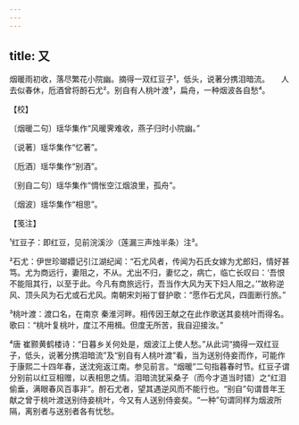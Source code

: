 ```yaml
---
---
---
```

title: 又
---







烟暖雨初收，落尽繁花小院幽。摘得一双红豆子¹，低头，说著分携泪暗流。　　人去似春休，卮酒曾将酹石尤²。别自有人桃叶渡³，扁舟，一种烟波各自愁⁴。





【校】


〔烟暖二句〕瑶华集作“风暖霁难收，燕子归时小院幽。”

〔说著〕瑶华集作“忆著”。

〔卮酒〕瑶华集作“别酒”。

〔别自二句〕瑶华集作“惆怅空江烟浪里，孤舟”。

〔烟波〕瑶华集作“相思”。





【笺注】


¹红豆子：即红豆，见前浣溪沙（莲漏三声烛半条）注³。

²石尤：伊世珍瑯嬛记引江湖纪闻：“石尤风者，传闻为石氏女嫁为尤郎妇，情好甚笃。尤为商远行，妻阻之，不从。尤出不归，妻忆之，病亡，临亡长叹曰：‘吾恨不能阻其行，以至于此。今凡有商旅远行，吾当作大风为天下妇人阻之。’”故称逆风、顶头风为石尤或石尤风。南朝宋刘裕丁督护歌：“愿作石尤风，四面断行旅。”

³桃叶渡：渡口名，在南京 秦淮河畔。相传因王献之在此作歌送其妾桃叶而得名。歌曰：“桃叶复桃叶，度江不用楫。但度无所苦，我自迎接汝。”

⁴唐 崔颢黄鹤楼诗：“日暮乡关何处是，烟波江上使人愁。”从此词“摘得一双红豆子，低头，说著分携泪暗流”及“别自有人桃叶渡”看，当为送别侍妾而作，可能作于康熙二十四年春，送沈宛返江南。参见前言。“烟暖”二句指暮春时节。红豆子谓分别前以红豆相赠，以表相思之情。泪暗流犹采桑子（而今才道当时错）之“红泪偷垂，满眼春风百事非”。酹石尤者，望其遇逆风而不能行也。“别自”句谓昔年王献之曾于桃叶渡送别侍妾桃叶，今又有人送别侍妾矣。“一种”句谓同样为烟波所隔，离别者与送别者各有忧愁。